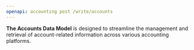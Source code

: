 ```yaml
---
openapi: accounting post /write/accounts
---
```


**The Accounts Data Model** is designed to streamline the management and retrieval of account-related information across various accounting platforms.
